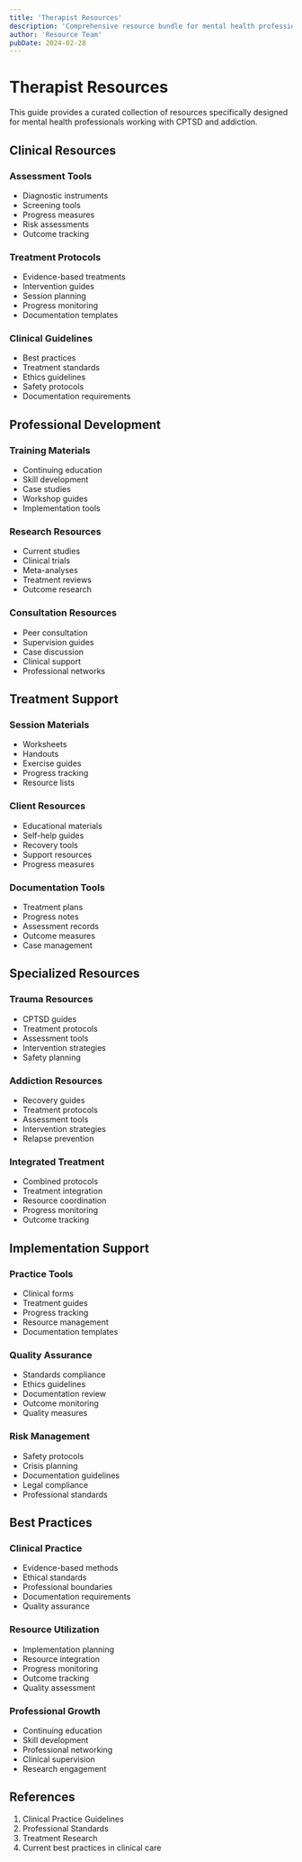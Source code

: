 ```yaml
---
title: 'Therapist Resources'
description: 'Comprehensive resource bundle for mental health professionals'
author: 'Resource Team'
pubDate: 2024-02-28
---
```


# Therapist Resources

This guide provides a curated collection of resources specifically designed for mental health professionals working with CPTSD and addiction.

## Clinical Resources

### Assessment Tools

- Diagnostic instruments
- Screening tools
- Progress measures
- Risk assessments
- Outcome tracking

### Treatment Protocols

- Evidence-based treatments
- Intervention guides
- Session planning
- Progress monitoring
- Documentation templates

### Clinical Guidelines

- Best practices
- Treatment standards
- Ethics guidelines
- Safety protocols
- Documentation requirements

## Professional Development

### Training Materials

- Continuing education
- Skill development
- Case studies
- Workshop guides
- Implementation tools

### Research Resources

- Current studies
- Clinical trials
- Meta-analyses
- Treatment reviews
- Outcome research

### Consultation Resources

- Peer consultation
- Supervision guides
- Case discussion
- Clinical support
- Professional networks

## Treatment Support

### Session Materials

- Worksheets
- Handouts
- Exercise guides
- Progress tracking
- Resource lists

### Client Resources

- Educational materials
- Self-help guides
- Recovery tools
- Support resources
- Progress measures

### Documentation Tools

- Treatment plans
- Progress notes
- Assessment records
- Outcome measures
- Case management

## Specialized Resources

### Trauma Resources

- CPTSD guides
- Treatment protocols
- Assessment tools
- Intervention strategies
- Safety planning

### Addiction Resources

- Recovery guides
- Treatment protocols
- Assessment tools
- Intervention strategies
- Relapse prevention

### Integrated Treatment

- Combined protocols
- Treatment integration
- Resource coordination
- Progress monitoring
- Outcome tracking

## Implementation Support

### Practice Tools

- Clinical forms
- Treatment guides
- Progress tracking
- Resource management
- Documentation templates

### Quality Assurance

- Standards compliance
- Ethics guidelines
- Documentation review
- Outcome monitoring
- Quality measures

### Risk Management

- Safety protocols
- Crisis planning
- Documentation guidelines
- Legal compliance
- Professional standards

## Best Practices

### Clinical Practice

- Evidence-based methods
- Ethical standards
- Professional boundaries
- Documentation requirements
- Quality assurance

### Resource Utilization

- Implementation planning
- Resource integration
- Progress monitoring
- Outcome tracking
- Quality assessment

### Professional Growth

- Continuing education
- Skill development
- Professional networking
- Clinical supervision
- Research engagement

## References

1. Clinical Practice Guidelines
2. Professional Standards
3. Treatment Research
4. Current best practices in clinical care
